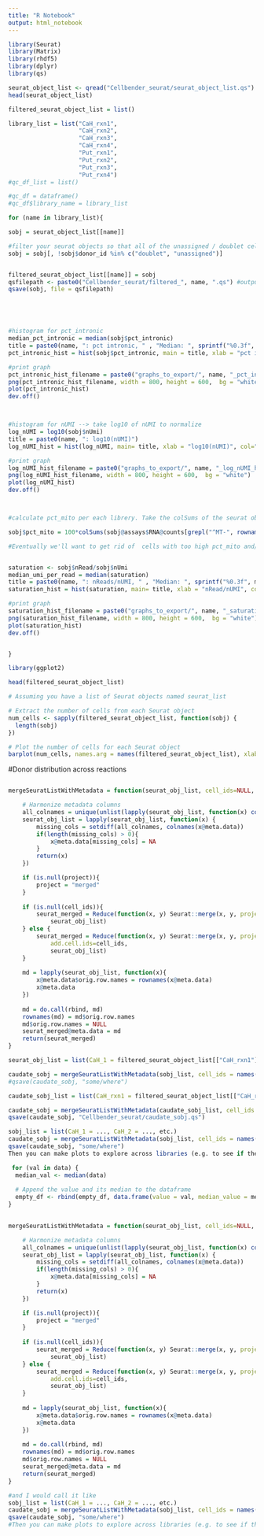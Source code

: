```yaml
---
title: "R Notebook"
output: html_notebook
---
```


```r
library(Seurat)
library(Matrix)
library(rhdf5)
library(dplyr)
library(qs)
```


```r
seurat_object_list <- qread("Cellbender_seurat/seurat_object_list.qs")
head(seurat_object_list)
```


```r
filtered_seurat_object_list = list()

library_list = list("CaH_rxn1",
                    "CaH_rxn2", 
                    "CaH_rxn3", 
                    "CaH_rxn4", 
                    "Put_rxn1", 
                    "Put_rxn2", 
                    "Put_rxn3", 
                    "Put_rxn4")
#qc_df_list = list()

#qc_df = dataframe()
#qc_df$library_name = library_list

for (name in library_list){

sobj = seurat_object_list[[name]] 

#filter your seurat objects so that all of the unassigned / doublet cells are removed
sobj = sobj[, !sobj$donor_id %in% c("doublet", "unassigned")]


filtered_seurat_object_list[[name]] = sobj
qsfilepath <- paste0("Cellbender_seurat/filtered_", name, ".qs") #output folder
qsave(sobj, file = qsfilepath) 





#histogram for pct_intronic
median_pct_intronic = median(sobj$pct_intronic)
title = paste0(name, ": pct intronic, " , "Median: ", sprintf("%0.3f", median_pct_intronic))
pct_intronic_hist = hist(sobj$pct_intronic, main = title, xlab = "pct intronic", col="grey")

#print graph
pct_intronic_hist_filename = paste0("graphs_to_export/", name, "_pct_intronic_hist.png")
png(pct_intronic_hist_filename, width = 800, height = 600,  bg = "white")
plot(pct_intronic_hist)
dev.off()



#histogram for nUMI --> take log10 of nUMI to normalize
log_nUMI = log10(sobj$nUmi)
title = paste0(name, ": log10(nUMI)")
log_nUMI_hist = hist(log_nUMI, main= title, xlab = "log10(nUMI)", col="grey")

#print graph
log_nUMI_hist_filename = paste0("graphs_to_export/", name, "_log_nUMI_hist.png")
png(log_nUMI_hist_filename, width = 800, height = 600,  bg = "white")
plot(log_nUMI_hist)
dev.off()



#calculate pct_mito per each librery. Take the colSums of the seurat object countsfor genes starting with MT-, and divide that by the total colSums

sobj$pct_mito = 100*colSums(sobj@assays$RNA@counts[grepl("^MT-", rownames(sobj)),]) / colSums(sobj@assays$RNA@counts)

#Eventually we'll want to get rid of  cells with too high pct_mito and/or too low pct_intronic


saturation <- sobj$nRead/sobj$nUmi
median_umi_per_read = median(saturation)
title = paste0(name, ": nReads/nUMI, " , "Median: ", sprintf("%0.3f", median_umi_per_read))  
saturation_hist = hist(saturation, main= title, xlab = "nRead/nUMI", col="grey")

#print graph
saturation_hist_filename = paste0("graphs_to_export/", name, "_saturation_hist.png")
png(saturation_hist_filename, width = 800, height = 600,  bg = "white")
plot(saturation_hist)
dev.off()


}

```


```r
library(ggplot2)
```


```r
head(filtered_seurat_object_list)
```


```r
# Assuming you have a list of Seurat objects named seurat_list

# Extract the number of cells from each Seurat object
num_cells <- sapply(filtered_seurat_object_list, function(sobj) {
  length(sobj)
})

# Plot the number of cells for each Seurat object
barplot(num_cells, names.arg = names(filtered_seurat_object_list), xlab = "Seurat Object", ylab = "Number of Cells", col = "skyblue", main = "Number of Cells in Each Seurat Object")

```


#Donor distribution across reactions
```r


```






















```r
mergeSeuratListWithMetadata = function(seurat_obj_list, cell_ids=NULL, project=NULL){

    # Harmonize metadata columns
    all_colnames = unique(unlist(lapply(seurat_obj_list, function(x) colnames(x@meta.data))))
    seurat_obj_list = lapply(seurat_obj_list, function(x) {
        missing_cols = setdiff(all_colnames, colnames(x@meta.data))
        if(length(missing_cols) > 0){
            x@meta.data[missing_cols] = NA
        }
        return(x)
    })

    if (is.null(project)){
        project = "merged"
    }
    
    if (is.null(cell_ids)){
        seurat_merged = Reduce(function(x, y) Seurat::merge(x, y, project=project), 
            seurat_obj_list)
    } else {
        seurat_merged = Reduce(function(x, y) Seurat::merge(x, y, project=project), 
            add.cell.ids=cell_ids, 
            seurat_obj_list)
    }
    
    md = lapply(seurat_obj_list, function(x){
        x@meta.data$orig.row.names = rownames(x@meta.data)
        x@meta.data
    })
    
    md = do.call(rbind, md)
    rownames(md) = md$orig.row.names
    md$orig.row.names = NULL
    seurat_merged@meta.data = md
    return(seurat_merged)
}
```


```r
seurat_obj_list = list(CaH_1 = filtered_seurat_object_list[["CaH_rxn1"]], CaH_2 = filtered_seurat_object_list[["CaH_rxn2"]], CaH_3= filtered_seurat_object_list[["CaH_rxn3"]], CaH_4= filtered_seurat_object_list[["CaH_rxn4"]])
```



```r
caudate_sobj = mergeSeuratListWithMetadata(sobj_list, cell_ids = names(sobj_list))
#qsave(caudate_sobj, "some/where")
```


```r

caudate_sobj_list = list(CaH_rxn1 = filtered_seurat_object_list[["CaH_rxn1"]], CaH_rxn2=filtered_seurat_object_list[["CaH_rxn2"]], CaH_rxn3 = filtered_seurat_object_list[["CaH_rxn3"]], CaH_rxn4 = filtered_seurat_object_list[["CaH_rxn4"]])

caudate_sobj = mergeSeuratListWithMetadata(caudate_sobj_list, cell_ids = names(caudate_sobj_list))
qsave(caudate_sobj, "Cellbender_seurat/caudate_sobj.qs")

```


```r
sobj_list = list(CaH_1 = ..., CaH_2 = ..., etc.)
caudate_sobj = mergeSeuratListWithMetadata(sobj_list, cell_ids = names(sobj_list))
qsave(caudate_sobj, "some/where")
Then you can make plots to explore across libraries (e.g. to see if there's a particular participant or library with bad RNA quality) (edited) 
```














```r
 for (val in data) {
  median_val <- median(data)
  
  # Append the value and its median to the dataframe
  empty_df <- rbind(empty_df, data.frame(value = val, median_value = median_val))
} 
    


```





```r
mergeSeuratListWithMetadata = function(seurat_obj_list, cell_ids=NULL, project=NULL){

    # Harmonize metadata columns
    all_colnames = unique(unlist(lapply(seurat_obj_list, function(x) colnames(x@meta.data))))
    seurat_obj_list = lapply(seurat_obj_list, function(x) {
        missing_cols = setdiff(all_colnames, colnames(x@meta.data))
        if(length(missing_cols) > 0){
            x@meta.data[missing_cols] = NA
        }
        return(x)
    })

    if (is.null(project)){
        project = "merged"
    }
    
    if (is.null(cell_ids)){
        seurat_merged = Reduce(function(x, y) Seurat::merge(x, y, project=project), 
            seurat_obj_list)
    } else {
        seurat_merged = Reduce(function(x, y) Seurat::merge(x, y, project=project), 
            add.cell.ids=cell_ids, 
            seurat_obj_list)
    }
    
    md = lapply(seurat_obj_list, function(x){
        x@meta.data$orig.row.names = rownames(x@meta.data)
        x@meta.data
    })
    
    md = do.call(rbind, md)
    rownames(md) = md$orig.row.names
    md$orig.row.names = NULL
    seurat_merged@meta.data = md
    return(seurat_merged)
}

#and I would call it like
sobj_list = list(CaH_1 = ..., CaH_2 = ..., etc.)
caudate_sobj = mergeSeuratListWithMetadata(sobj_list, cell_ids = names(sobj_list))
qsave(caudate_sobj, "some/where")
#Then you can make plots to explore across libraries (e.g. to see if there's a particular participant or library with bad RNA quality) (edit
```

